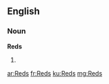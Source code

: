 {{also|reds}}
==English==

===Noun===
'''Reds'''

# {{plural of|Red}}

[[ar:Reds]]
[[fr:Reds]]
[[ku:Reds]]
[[mg:Reds]]